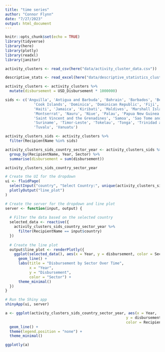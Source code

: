 ```yaml
---
title: "time series"
author: "Connor Flynn"
date: "7/27/2023"
output: html_document
---
```


```r
knitr::opts_chunk$set(echo = TRUE)
library(tidyverse)
library(here)
library(plotly)
library(readxl)
library(janitor)
```

```r
activity_clusters <- read_csv(here("data/activity_cluster_data.csv"))
```




```r
descriptive_stats <- read_excel(here("data/descriptive_statistics_clusters.xlsx"))
```



```r
activity_clusters <- activity_clusters %>% 
  mutate(disbursement = USD_Disbursement * 1000000)
```

```r
sids <- c('Anguilla', 'Antigua and Barbuda', 'Bahrain', 'Barbados', 'Belize', 'Cabo Verde', 'Comoros', 
             'Cook Islands', 'Dominica', 'Dominican Republic', 'Fiji', 'Grenada', 'Guinea-Bissau', 'Guyana', 
             'Haiti', 'Jamaica', 'Kiribati', 'Maldives', 'Marshall Islands', 'Mauritius', 'Micronesia', 
             'Montserrat', 'Nauru', 'Niue', 'Palau', 'Papua New Guinea', 'Saint Kitts and Nevis', 'Saint Lucia', 
             'Saint Vincent and the Grenadines', 'Samoa', 'Sao Tome and Principe', 'Seychelles', 'Solomon Islands', 
             'Suriname', 'Timor-Leste', 'Tokelau', 'Tonga', 'Trinidad and Tobago', 'Turks and Caicos Islands', 
             'Tuvalu', 'Vanuatu')
```




```r
activity_clusters_sids <- activity_clusters %>%
  filter(RecipientName %in% sids)
```


```r
activity_clusters_sids_country_sector_year <- activity_clusters_sids %>% 
  group_by(RecipientName, Year, Sector) %>% 
  summarise(disbursement = sum(disbursement))
```

```r
activity_clusters_sids_country_sector_year
```


```r
# Create the UI for the dropdown
ui <- fluidPage(
  selectInput("country", "Select Country:", unique(activity_clusters_sids_country_sector_year$RecipientName)),
  plotlyOutput("line_plot")
)

# Create the server for the dropdown and line plot
server <- function(input, output) {
  
  # Filter the data based on the selected country
  selected_data <- reactive({
    activity_clusters_sids_country_sector_year %>%
      filter(RecipientName == input$country)
  })
  
  # Create the line plot
  output$line_plot <- renderPlotly({
    ggplot(selected_data(), aes(x = Year, y = disbursement, color = Sector)) +
      geom_line() +
      labs(title = "Disbursement by Sector Over Time",
           x = "Year",
           y = "Disbursement",
           color = "Sector") +
      theme_minimal()
  })
}

# Run the Shiny app
shinyApp(ui, server)

```











```r
a <- ggplot(activity_clusters_sids_country_sector_year, aes(x = Year,
                                                       y = disbursement,
                                                       color = RecipientName)) +
  geom_line() +
  theme(legend.position = "none") +
  theme_minimal()

ggplotly(a)
```


